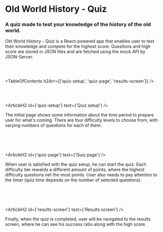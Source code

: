 

# Old World History - Quiz

### A quiz made to test your knowledge of the history of the old world.

<HeroImage image={QuizImg} title="Old World History - Quiz" />

Old World History - Quiz is a React-powered app that enables user to test their knowledge and compete for the highest score. Questions and high score are stored in JSON files and are fetched using the mock API by JSON-Server.

<br />
<br />

<TableOfContents h2Arr={['quiz-setup', 'quiz-page', 'results-screen']} />

<br />
<br />

<ArticleH2 id={'quiz-setup'} text={'Quiz setup'} />

The initial page shows some information about the time period to prepare user for what's coming. There are four difficulty levels to choose from, with varying numbers of questions for each of them.

<br />

<ArticleImage image={QuizImg1} alt="Quiz setup" isResponsive={false} />

<br />
<br />

<ArticleH2 id={'quiz-page'} text={'Quiz page'} />

When user is satisfied with the quiz setup, he can start the quiz. Each difficulty tier rewards a different amount of points, where the highest difficulty questions net the most points. User also needs to pay attention to the timer (quiz time depends on the number of selected questions).

<br />

<ArticleImage image={QuizImg2} alt="Quiz page" isResponsive={false} />

<br />
<br />

<ArticleH2 id={'results-screen'} text={'Results screen'} />

Finally, when the quiz is completed, user will be navigated to the results screen, where he can see his success ratio along with the high score.

<br />

<ArticleImage image={QuizImg3} alt="Results screen" isResponsive={false} />

<br />
